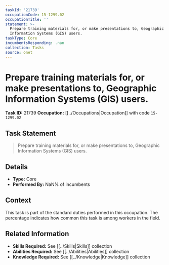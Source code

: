 ```yaml
---
taskId: '21739'
occupationCode: 15-1299.02
occupationTitle: ''
statement: >-
  Prepare training materials for, or make presentations to, Geographic
  Information Systems (GIS) users.
taskType: Core
incumbentsResponding: .nan
collection: Tasks
source: onet
---
```

# Prepare training materials for, or make presentations to, Geographic Information Systems (GIS) users.

**Task ID:** 21739
**Occupation:** [[../Occupations|Occupation]] with code `15-1299.02`

## Task Statement

> Prepare training materials for, or make presentations to, Geographic Information Systems (GIS) users.

## Details

- **Type:** Core
- **Performed By:** NaN% of incumbents

## Context

This task is part of the standard duties performed in this occupation. The percentage indicates how common this task is among workers in the field.

## Related Information

- **Skills Required:** See [[../Skills|Skills]] collection
- **Abilities Required:** See [[../Abilities|Abilities]] collection
- **Knowledge Required:** See [[../Knowledge|Knowledge]] collection
